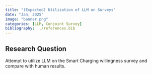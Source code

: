 ```yaml
---
title: "(Expected) Utilization of LLM on Surveys"
date: "Jan, 2025"
image: "banner.png"
categories: [LLM, Conjoint Survey]
bibliography: ../references.bib
---
```


## Research Question

Attempt to utilize LLM on the Smart Charging willingness survey and compare with human results.
